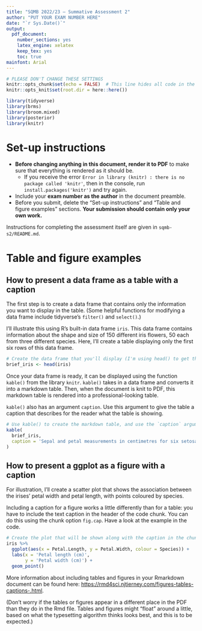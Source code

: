 ```yaml
---
title: "SQMB 2022/23 – Summative Assessment 2"
author: "PUT YOUR EXAM NUMBER HERE"
date: "`r Sys.Date()`"
output: 
  pdf_document: 
    number_sections: yes
    latex_engine: xelatex
    keep_tex: yes
    toc: true
mainfont: Arial
---
```

\newpage

```r
# PLEASE DON'T CHANGE THESE SETTINGS
knitr::opts_chunk$set(echo = FALSE)  # This line hides all code in the output
knitr::opts_knit$set(root.dir = here::here())

library(tidyverse)
library(brms)
library(broom.mixed)
library(posterior)
library(knitr)
```


# Set-up instructions

- **Before changing anything in this document, render it to PDF** to make sure that everything is rendered as it should be.
  - If you receive the error `Error in library (knitr) : there is no package called 'knitr'`, then in the console, run `install.packages('knitr')` and try again.
- Include your **exam number as the author** in the document preamble. 
- Before you submit, delete the "Set-up instructions" and "Table and figure examples" sections. **Your submission should contain only your own work.**


Instructions for completing the assessment itself are given in `sqmb-s2/README.md`.


# Table and figure examples

## How to present a data frame as a table with a caption

The first step is to create a data frame that contains only the information you want to display in the table.
(Some helpful functions for modifying a data frame include tidyverse's `filter()` and `select()`.)

I'll illustrate this using R's built-in data frame `iris`.
This data frame contains information about the shape and size of 150 different iris flowers, 50 each from three different species.
Here, I'll create a table displaying only the first six rows of this data frame.

```r
# Create the data frame that you'll display (I'm using head() to get the first six rows of iris).
brief_iris <- head(iris)
```

Once your data frame is ready, it can be displayed using the function `kable()` from the library `knitr`.
`kable()` takes in a data frame and converts it into a markdown table.
Then, when the document is knit to PDF, this markdown table is rendered into a professional-looking table.

`kable()` also has an argument `caption`.
Use this argument to give the table a caption that describes for the reader what the table is showing.

```r
# Use kable() to create the markdown table, and use the `caption` argument to add a caption to the table.
kable(
  brief_iris,
  caption = 'Sepal and petal measurements in centimetres for six setosa irises.'
)
```


## How to present a ggplot as a figure with a caption

For illustration, I'll create a scatter plot that shows the association between the irises' petal width and petal length, with points coloured by species.

Including a caption for a figure works a little differently than for a table: you have to include the text caption in the header of the code chunk.
You can do this using the chunk option `fig.cap`.
Have a look at the example in the code.

```r

# Create the plot that will be shown along with the caption in the chunk's `fig.cap` option.
iris %>% 
  ggplot(aes(x = Petal.Length, y = Petal.Width, colour = Species)) +
  labs(x = 'Petal length (cm)',
       y = 'Petal width (cm)') +
  geom_point()
```

More information about including tables and figures in your Rmarkdown document can be found here: <https://rmd4sci.njtierney.com/figures-tables-captions-.html>.

(Don't worry if the tables or figures appear in a different place in the PDF than they do in the Rmd file.
Tables and figures might "float" around a little, based on what the typesetting algorithm thinks looks best, and this is to be expected.)
